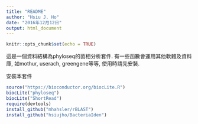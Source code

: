 ```yaml
---
title: "README"
author: "Hsiu J. Ho"
date: "2016年12月12日"
output: html_document
---
```


```r
knitr::opts_chunk$set(echo = TRUE)
```

這是一個資料結構為phyloseq的菌相分析套件. 有一些函數會運用其他軟體及資料庫, 如mothur, userach, greengene等等, 使用時請先安裝.

安裝本套件
```r
source("https://bioconductor.org/biocLite.R")
biocLite("phyloseq")
biocLite("ShortRead")
require(devtools)
install_github("mhahsler/rBLAST")
install_github("hsiujho/BacteriaIden")
```


